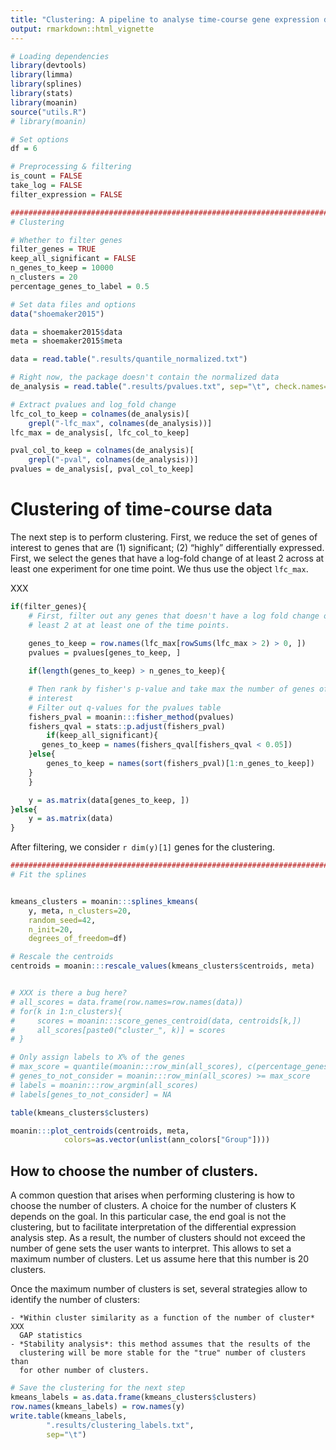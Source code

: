 ```yaml
---
title: "Clustering: A pipeline to analyse time-course gene expression data"
output: rmarkdown::html_vignette
---
```



```r
# Loading dependencies
library(devtools)
library(limma)
library(splines)
library(stats)
library(moanin)
source("utils.R")
# library(moanin)
```

```r
# Set options
df = 6

# Preprocessing & filtering
is_count = FALSE
take_log = FALSE    
filter_expression = FALSE

###############################################################################
# Clustering

# Whether to filter genes
filter_genes = TRUE
keep_all_significant = FALSE
n_genes_to_keep = 10000
n_clusters = 20
percentage_genes_to_label = 0.5
```

```r
# Set data files and options
data("shoemaker2015")

data = shoemaker2015$data
meta = shoemaker2015$meta

data = read.table(".results/quantile_normalized.txt") 

# Right now, the package doesn't contain the normalized data
de_analysis = read.table(".results/pvalues.txt", sep="\t", check.names=FALSE)

# Extract pvalues and log_fold change
lfc_col_to_keep = colnames(de_analysis)[
    grepl("-lfc_max", colnames(de_analysis))]
lfc_max = de_analysis[, lfc_col_to_keep]

pval_col_to_keep = colnames(de_analysis)[
    grepl("-pval", colnames(de_analysis))]
pvalues = de_analysis[, pval_col_to_keep]
```

# Clustering of time-course data

The next step is to perform clustering. First, we reduce the set of genes of
interest to genes that are (1) significant; (2) "highly" differentially
expressed. First, we select the genes that have a log-fold change of at least
2 across at least one experiment for one time point. We thus use the object
`lfc_max`. 

XXX


```r
if(filter_genes){
    # First, filter out any genes that doesn't have a log fold change of at
    # least 2 at at least one of the time points.
    
    genes_to_keep = row.names(lfc_max[rowSums(lfc_max > 2) > 0, ])
    pvalues = pvalues[genes_to_keep, ]

    if(length(genes_to_keep) > n_genes_to_keep){

	# Then rank by fisher's p-value and take max the number of genes of
	# interest
	# Filter out q-values for the pvalues table
	fishers_pval = moanin:::fisher_method(pvalues)
	fishers_qval = stats::p.adjust(fishers_pval)
        if(keep_all_significant){
	   genes_to_keep = names(fishers_qval[fishers_qval < 0.05])
	}else{
	    genes_to_keep = names(sort(fishers_pval)[1:n_genes_to_keep])
	}
    }

    y = as.matrix(data[genes_to_keep, ])
}else{
    y = as.matrix(data)
}
```

After filtering, we consider `r dim(y)[1]` genes for the clustering.

```r

#############################################################################
# Fit the splines


kmeans_clusters = moanin:::splines_kmeans(
    y, meta, n_clusters=20,
    random_seed=42,
    n_init=20,
    degrees_of_freedom=df)

# Rescale the centroids
centroids = moanin:::rescale_values(kmeans_clusters$centroids, meta)


# XXX is there a bug here?
# all_scores = data.frame(row.names=row.names(data))
# for(k in 1:n_clusters){
#     scores = moanin:::score_genes_centroid(data, centroids[k,])
#     all_scores[paste0("cluster_", k)] = scores
# }

# Only assign labels to X% of the genes
# max_score = quantile(moanin:::row_min(all_scores), c(percentage_genes_to_label))
# genes_to_not_consider = moanin:::row_min(all_scores) >= max_score
# labels = moanin:::row_argmin(all_scores)
# labels[genes_to_not_consider] = NA
```

```r
table(kmeans_clusters$clusters)
```

```r
moanin:::plot_centroids(centroids, meta,
			colors=as.vector(unlist(ann_colors["Group"])))
```

## How to choose the number of clusters.

A common question that arises when performing clustering is how to choose the
number of clusters. A choice for the number of clusters K depends on the goal. 
In this particular case, the end goal is not the clustering, but to facilitate
interpretation of the differential expression analysis step. As a result, the
number of clusters should not exceed the number of gene sets the user wants to
interpret. This allows to set a maximum number of clusters. Let us assume here
that this number is 20 clusters.

Once the maximum number of clusters is set, several strategies allow to
identify the number of clusters:

    - *Within cluster similarity as a function of the number of cluster* XXX
      GAP statistics
    - *Stability analysis*: this method assumes that the results of the
      clustering will be more stable for the "true" number of clusters than
      for other number of clusters.


```r
# Save the clustering for the next step
kmeans_labels = as.data.frame(kmeans_clusters$clusters)
row.names(kmeans_labels) = row.names(y)
write.table(kmeans_labels,
	    ".results/clustering_labels.txt",
	    sep="\t")
```
